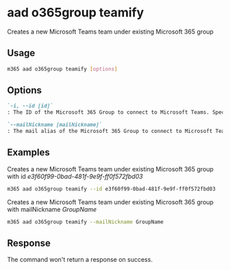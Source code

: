 
# aad o365group teamify

Creates a new Microsoft Teams team under existing Microsoft 365 group

## Usage

```sh
m365 aad o365group teamify [options]
```

## Options

```md definition-list
`-i, --id [id]`
: The ID of the Microsoft 365 Group to connect to Microsoft Teams. Specify either id or mailNickname but not both

`--mailNickname [mailNickname]`
: The mail alias of the Microsoft 365 Group to connect to Microsoft Teams. Specify either id or mailNickname but not both
```

<Global />

## Examples

Creates a new Microsoft Teams team under existing Microsoft 365 group with id _e3f60f99-0bad-481f-9e9f-ff0f572fbd03_

```sh
m365 aad o365group teamify --id e3f60f99-0bad-481f-9e9f-ff0f572fbd03
```

Creates a new Microsoft Teams team under existing Microsoft 365 group with mailNickname _GroupName_

```sh
m365 aad o365group teamify --mailNickname GroupName
```

## Response

The command won't return a response on success.